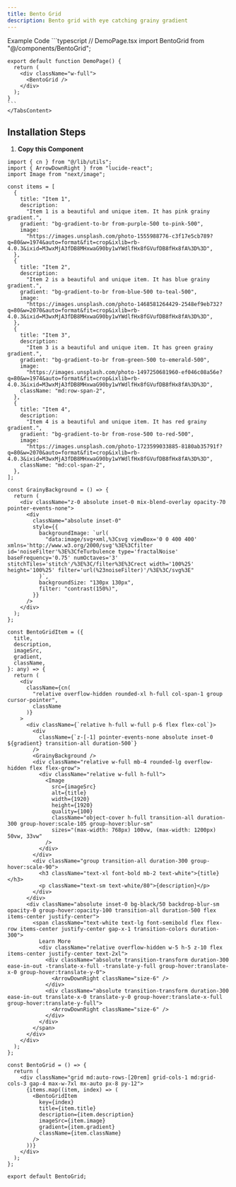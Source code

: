```yaml
---
title: Bento Grid
description: Bento grid with eye catching grainy gradient
---
```


<Tabs defaultValue="example" className="pt-5 pb-1">
  <TabsList>
    <TabsTrigger value="example">Example</TabsTrigger>
    <TabsTrigger value="code">Code</TabsTrigger>
  </TabsList>
  <TabsContent value="example">
        <ComponentPreview className="mt-5 w-full h-[500px] flex justify-center items-center not-prose py-0 mb-0 ">
            <BentoGrid items={[
  {
    title: "Item 1",
    description:
      "Item 1 is a beautiful and unique item. It has pink grainy gradient.",
    gradient: "bg-gradient-to-br from-purple-500 to-pink-500",
    image:
      "https://images.unsplash.com/photo-1555988776-c3f17e5cb789?q=80&w=1974&auto=format&fit=crop&ixlib=rb-4.0.3&ixid=M3wxMjA3fDB8MHxwaG90by1wYWdlfHx8fGVufDB8fHx8fA%3D%3D",
  },
  {
    title: "Item 2",
    description:
      "Item 2 is a beautiful and unique item. It has blue grainy gradient.",
    gradient: "bg-gradient-to-br from-blue-500 to-teal-500",
    image:
      "https://images.unsplash.com/photo-1468581264429-2548ef9eb732?q=80&w=2070&auto=format&fit=crop&ixlib=rb-4.0.3&ixid=M3wxMjA3fDB8MHxwaG90by1wYWdlfHx8fGVufDB8fHx8fA%3D%3D",
  },
  {
    title: "Item 3",
    description:
      "Item 3 is a beautiful and unique item. It has green grainy gradient.",
    gradient: "bg-gradient-to-br from-green-500 to-emerald-500",
    image:
      "https://images.unsplash.com/photo-1497250681960-ef046c08a56e?q=80&w=1974&auto=format&fit=crop&ixlib=rb-4.0.3&ixid=M3wxMjA3fDB8MHxwaG90by1wYWdlfHx8fGVufDB8fHx8fA%3D%3D",
    className: "md:row-span-2",
  },
  {
    title: "Item 4",
    description:
      "Item 4 is a beautiful and unique item. It has red grainy gradient.",
    gradient: "bg-gradient-to-br from-rose-500 to-red-500",
    image:
      "https://images.unsplash.com/photo-1723599033885-8180ab35791f?q=80&w=2070&auto=format&fit=crop&ixlib=rb-4.0.3&ixid=M3wxMjA3fDB8MHxwaG90by1wYWdlfHx8fGVufDB8fHx8fA%3D%3D",
    className: "md:col-span-2",
  },
]}/>
        </ComponentPreview>
    </TabsContent>
  <TabsContent value="code">
    ```typescript
    // DemoPage.tsx
    import BentoGrid from "@/components/BentoGrid";

    export default function DemoPage() {
      return (
        <div className="w-full">
          <BentoGrid />
        </div>
      );
    }
    ```
    </TabsContent>

</Tabs>

## Installation Steps

1. **Copy this Component**

```typescript:BentoGrid.tsx showLineNumbers
import { cn } from "@/lib/utils";
import { ArrowDownRight } from "lucide-react";
import Image from "next/image";

const items = [
  {
    title: "Item 1",
    description:
      "Item 1 is a beautiful and unique item. It has pink grainy gradient.",
    gradient: "bg-gradient-to-br from-purple-500 to-pink-500",
    image:
      "https://images.unsplash.com/photo-1555988776-c3f17e5cb789?q=80&w=1974&auto=format&fit=crop&ixlib=rb-4.0.3&ixid=M3wxMjA3fDB8MHxwaG90by1wYWdlfHx8fGVufDB8fHx8fA%3D%3D",
  },
  {
    title: "Item 2",
    description:
      "Item 2 is a beautiful and unique item. It has blue grainy gradient.",
    gradient: "bg-gradient-to-br from-blue-500 to-teal-500",
    image:
      "https://images.unsplash.com/photo-1468581264429-2548ef9eb732?q=80&w=2070&auto=format&fit=crop&ixlib=rb-4.0.3&ixid=M3wxMjA3fDB8MHxwaG90by1wYWdlfHx8fGVufDB8fHx8fA%3D%3D",
  },
  {
    title: "Item 3",
    description:
      "Item 3 is a beautiful and unique item. It has green grainy gradient.",
    gradient: "bg-gradient-to-br from-green-500 to-emerald-500",
    image:
      "https://images.unsplash.com/photo-1497250681960-ef046c08a56e?q=80&w=1974&auto=format&fit=crop&ixlib=rb-4.0.3&ixid=M3wxMjA3fDB8MHxwaG90by1wYWdlfHx8fGVufDB8fHx8fA%3D%3D",
    className: "md:row-span-2",
  },
  {
    title: "Item 4",
    description:
      "Item 4 is a beautiful and unique item. It has red grainy gradient.",
    gradient: "bg-gradient-to-br from-rose-500 to-red-500",
    image:
      "https://images.unsplash.com/photo-1723599033885-8180ab35791f?q=80&w=2070&auto=format&fit=crop&ixlib=rb-4.0.3&ixid=M3wxMjA3fDB8MHxwaG90by1wYWdlfHx8fGVufDB8fHx8fA%3D%3D",
    className: "md:col-span-2",
  },
];

const GrainyBackground = () => {
  return (
    <div className="z-0 absolute inset-0 mix-blend-overlay opacity-70 pointer-events-none">
      <div
        className="absolute inset-0"
        style={{
          backgroundImage: `url(
            "data:image/svg+xml,%3Csvg viewBox='0 0 400 400' xmlns='http://www.w3.org/2000/svg'%3E%3Cfilter id='noiseFilter'%3E%3CfeTurbulence type='fractalNoise' baseFrequency='0.75' numOctaves='3' stitchTiles='stitch'/%3E%3C/filter%3E%3Crect width='100%25' height='100%25' filter='url(%23noiseFilter)'/%3E%3C/svg%3E"
          )`,
          backgroundSize: "130px 130px",
          filter: "contrast(150%)",
        }}
      />
    </div>
  );
};

const BentoGridItem = ({
  title,
  description,
  imageSrc,
  gradient,
  className,
}: any) => {
  return (
    <div
      className={cn(
        "relative overflow-hidden rounded-xl h-full col-span-1 group cursor-pointer",
        className
      )}
    >
      <div className={`relative h-full w-full p-6 flex flex-col`}>
        <div
          className={`z-[-1] pointer-events-none absolute inset-0 ${gradient} transition-all duration-500`}
        />
        <GrainyBackground />
        <div className="relative w-full mb-4 rounded-lg overflow-hidden flex flex-grow">
          <div className="relative w-full h-full">
            <Image
              src={imageSrc}
              alt={title}
              width={1920}
              height={1920}
              quality={100}
              className="object-cover h-full transition-all duration-300 group-hover:scale-105 group-hover:blur-sm"
              sizes="(max-width: 768px) 100vw, (max-width: 1200px) 50vw, 33vw"
            />
          </div>
        </div>
        <div className="group transition-all duration-300 group-hover:scale-90">
          <h3 className="text-xl font-bold mb-2 text-white">{title}</h3>
          <p className="text-sm text-white/80">{description}</p>
        </div>
      </div>
      <div className="absolute inset-0 bg-black/50 backdrop-blur-sm opacity-0 group-hover:opacity-100 transition-all duration-500 flex items-center justify-center">
        <span className="text-white text-lg font-semibold flex flex-row items-center justify-center gap-x-1 transition-colors duration-300">
          Learn More
          <div className="relative overflow-hidden w-5 h-5 z-10 flex items-center justify-center text-2xl">
            <div className="absolute transition-transform duration-300 ease-in-out -translate-x-full -translate-y-full group-hover:translate-x-0 group-hover:translate-y-0">
              <ArrowDownRight className="size-6" />
            </div>
            <div className="absolute transition-transform duration-300 ease-in-out translate-x-0 translate-y-0 group-hover:translate-x-full group-hover:translate-y-full">
              <ArrowDownRight className="size-6" />
            </div>
          </div>
        </span>
      </div>
    </div>
  );
};

const BentoGrid = () => {
  return (
    <div className="grid md:auto-rows-[20rem] grid-cols-1 md:grid-cols-3 gap-4 max-w-7xl mx-auto px-8 py-12">
      {items.map((item, index) => (
        <BentoGridItem
          key={index}
          title={item.title}
          description={item.description}
          imageSrc={item.image}
          gradient={item.gradient}
          className={item.className}
        />
      ))}
    </div>
  );
};

export default BentoGrid;
```
